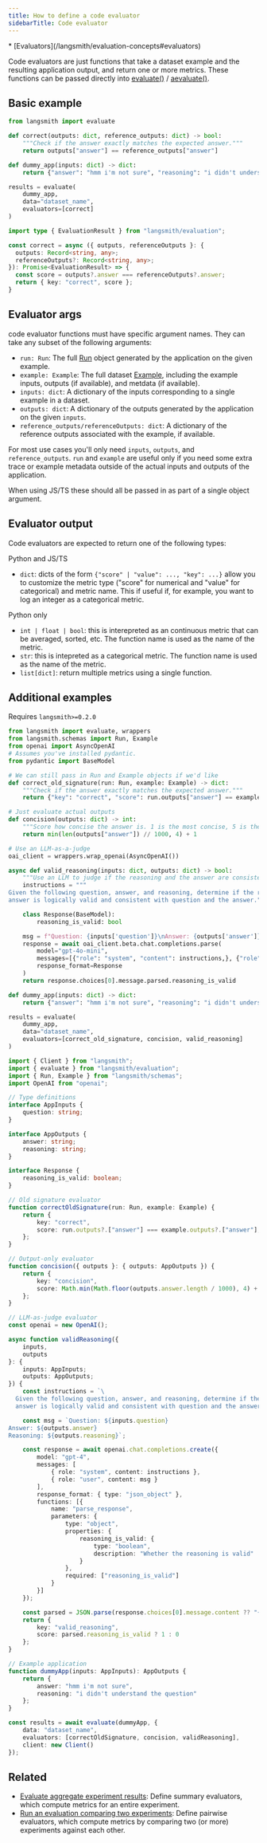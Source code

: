```yaml
---
title: How to define a code evaluator
sidebarTitle: Code evaluator
---
```


<Info>
* [Evaluators](/langsmith/evaluation-concepts#evaluators)
</Info>

Code evaluators are just functions that take a dataset example and the resulting application output, and return one or more metrics. These functions can be passed directly into [evaluate()](https://docs.smith.langchain.com/reference/python/evaluation/langsmith.evaluation._runner.evaluate) / [aevaluate()](https://docs.smith.langchain.com/reference/python/evaluation/langsmith.evaluation._arunner.aevaluate).

## Basic example

<CodeGroup>

```python Python
from langsmith import evaluate

def correct(outputs: dict, reference_outputs: dict) -> bool:
    """Check if the answer exactly matches the expected answer."""
    return outputs["answer"] == reference_outputs["answer"]

def dummy_app(inputs: dict) -> dict:
    return {"answer": "hmm i'm not sure", "reasoning": "i didn't understand the question"}

results = evaluate(
    dummy_app,
    data="dataset_name",
    evaluators=[correct]
)
```

```typescript TypeScript
import type { EvaluationResult } from "langsmith/evaluation";

const correct = async ({ outputs, referenceOutputs }: {
  outputs: Record<string, any>;
  referenceOutputs?: Record<string, any>;
}): Promise<EvaluationResult> => {
  const score = outputs?.answer === referenceOutputs?.answer;
  return { key: "correct", score };
}
```

</CodeGroup>

## Evaluator args

code evaluator functions must have specific argument names. They can take any subset of the following arguments:

* `run: Run`: The full [Run](/langsmith/run-data-format) object generated by the application on the given example.
* `example: Example`: The full dataset [Example](/langsmith/example-data-format), including the example inputs, outputs (if available), and metdata (if available).
* `inputs: dict`: A dictionary of the inputs corresponding to a single example in a dataset.
* `outputs: dict`: A dictionary of the outputs generated by the application on the given `inputs`.
* `reference_outputs/referenceOutputs: dict`: A dictionary of the reference outputs associated with the example, if available.

For most use cases you'll only need `inputs`, `outputs`, and `reference_outputs`. `run` and `example` are useful only if you need some extra trace or example metadata outside of the actual inputs and outputs of the application.

When using JS/TS these should all be passed in as part of a single object argument.

## Evaluator output

Code evaluators are expected to return one of the following types:

Python and JS/TS

* `dict`: dicts of the form `{"score" | "value": ..., "key": ...}` allow you to customize the metric type ("score" for numerical and "value" for categorical) and metric name. This if useful if, for example, you want to log an integer as a categorical metric.

Python only

* `int | float | bool`: this is interepreted as an continuous metric that can be averaged, sorted, etc. The function name is used as the name of the metric.
* `str`: this is intepreted as a categorical metric. The function name is used as the name of the metric.
* `list[dict]`: return multiple metrics using a single function.

## Additional examples

Requires `langsmith>=0.2.0`

<CodeGroup>

```python Python
from langsmith import evaluate, wrappers
from langsmith.schemas import Run, Example
from openai import AsyncOpenAI
# Assumes you've installed pydantic.
from pydantic import BaseModel

# We can still pass in Run and Example objects if we'd like
def correct_old_signature(run: Run, example: Example) -> dict:
    """Check if the answer exactly matches the expected answer."""
    return {"key": "correct", "score": run.outputs["answer"] == example.outputs["answer"]}

# Just evaluate actual outputs
def concision(outputs: dict) -> int:
    """Score how concise the answer is. 1 is the most concise, 5 is the least concise."""
    return min(len(outputs["answer"]) // 1000, 4) + 1

# Use an LLM-as-a-judge
oai_client = wrappers.wrap_openai(AsyncOpenAI())

async def valid_reasoning(inputs: dict, outputs: dict) -> bool:
    """Use an LLM to judge if the reasoning and the answer are consistent."""
    instructions = """
Given the following question, answer, and reasoning, determine if the reasoning for the
answer is logically valid and consistent with question and the answer."""

    class Response(BaseModel):
        reasoning_is_valid: bool

    msg = f"Question: {inputs['question']}\nAnswer: {outputs['answer']}\nReasoning: {outputs['reasoning']}"
    response = await oai_client.beta.chat.completions.parse(
        model="gpt-4o-mini",
        messages=[{"role": "system", "content": instructions,}, {"role": "user", "content": msg}],
        response_format=Response
    )
    return response.choices[0].message.parsed.reasoning_is_valid

def dummy_app(inputs: dict) -> dict:
    return {"answer": "hmm i'm not sure", "reasoning": "i didn't understand the question"}

results = evaluate(
    dummy_app,
    data="dataset_name",
    evaluators=[correct_old_signature, concision, valid_reasoning]
)
```

```typescript TypeScript
import { Client } from "langsmith";
import { evaluate } from "langsmith/evaluation";
import { Run, Example } from "langsmith/schemas";
import OpenAI from "openai";

// Type definitions
interface AppInputs {
    question: string;
}

interface AppOutputs {
    answer: string;
    reasoning: string;
}

interface Response {
    reasoning_is_valid: boolean;
}

// Old signature evaluator
function correctOldSignature(run: Run, example: Example) {
    return {
        key: "correct",
        score: run.outputs?.["answer"] === example.outputs?.["answer"],
    };
}

// Output-only evaluator
function concision({ outputs }: { outputs: AppOutputs }) {
    return {
        key: "concision",
        score: Math.min(Math.floor(outputs.answer.length / 1000), 4) + 1,
    };
}

// LLM-as-judge evaluator
const openai = new OpenAI();

async function validReasoning({
    inputs,
    outputs
}: {
    inputs: AppInputs;
    outputs: AppOutputs;
}) {
    const instructions = `\
  Given the following question, answer, and reasoning, determine if the reasoning for the \
  answer is logically valid and consistent with question and the answer.`;

    const msg = `Question: ${inputs.question}
Answer: ${outputs.answer}
Reasoning: ${outputs.reasoning}`;

    const response = await openai.chat.completions.create({
        model: "gpt-4",
        messages: [
            { role: "system", content: instructions },
            { role: "user", content: msg }
        ],
        response_format: { type: "json_object" },
        functions: [{
            name: "parse_response",
            parameters: {
                type: "object",
                properties: {
                    reasoning_is_valid: {
                        type: "boolean",
                        description: "Whether the reasoning is valid"
                    }
                },
                required: ["reasoning_is_valid"]
            }
        }]
    });

    const parsed = JSON.parse(response.choices[0].message.content ?? "{}") as Response;
    return {
        key: "valid_reasoning",
        score: parsed.reasoning_is_valid ? 1 : 0
    };
}

// Example application
function dummyApp(inputs: AppInputs): AppOutputs {
    return {
        answer: "hmm i'm not sure",
        reasoning: "i didn't understand the question"
    };
}

const results = await evaluate(dummyApp, {
    data: "dataset_name",
    evaluators: [correctOldSignature, concision, validReasoning],
    client: new Client()
});
```

</CodeGroup>

## Related

* [Evaluate aggregate experiment results](/langsmith/summary): Define summary evaluators, which compute metrics for an entire experiment.
* [Run an evaluation comparing two experiments](/langsmith/evaluate-pairwise): Define pairwise evaluators, which compute metrics by comparing two (or more) experiments against each other.
